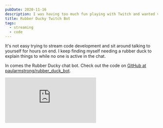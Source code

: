 ```yaml
---
pubDate: 2020-11-16
description: I was having too much fun playing with Twitch and wanted viewers to be able to help me with “rubber duck debugging”.
title: Rubber Ducky Twitch Bot
tags:
  - streaming
  - code
---
```


It's not easy trying to stream code development and sit around talking to yourself for hours on end. I keep finding myself needing a rubber duck to explain things to while no one is active in the chat.

In comes the Rubber Ducky chat bot. Check out the code on [GitHub at paularmstrong/rubber_duck_bot](https://github.com/paularmstrong/rubber_duck_bot).

<iframe
  class="aspect-video w-full"
  loading="lazy"
  src="https://www.youtube-nocookie.com/embed/at3bGmRHu-c?rel=0"
  frameborder="0"
  allow="accelerometer; autoplay; clipboard-write; encrypted-media; gyroscope; picture-in-picture"
  allowfullscreen
/>
